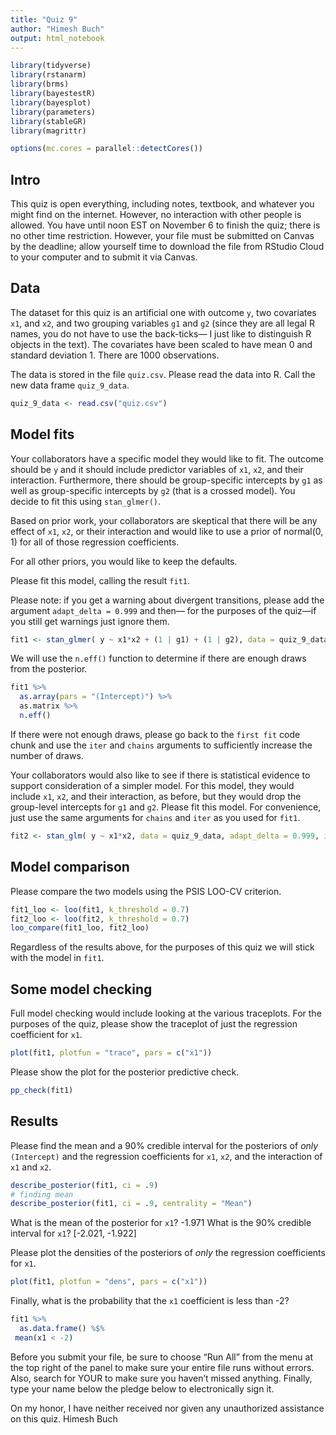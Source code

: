 ```yaml
---
title: "Quiz 9"
author: "Himesh Buch"
output: html_notebook
---
```



```r
library(tidyverse)
library(rstanarm)
library(brms)
library(bayestestR)
library(bayesplot)
library(parameters)
library(stableGR)
library(magrittr)

options(mc.cores = parallel::detectCores())
```

## Intro

This quiz is open everything, including notes, textbook, and whatever you might find on the internet. However, no interaction with other people is allowed. You have until noon EST on November 6 to finish the quiz; there is no other time restriction. However, your file must be submitted on Canvas by the deadline; allow yourself time to download the file from RStudio Cloud to your computer and to submit it via Canvas.

## Data

The dataset for this quiz is an artificial one with outcome `y`, 
two covariates `x1`, and `x2`, and two grouping variables `g1` and `g2` 
(since they are all legal R names, you do not have to use the back-ticks---
I just like to distinguish R objects in the text). 
The covariates have been scaled to have mean 0 and standard deviation 1. 
There are 1000 observations.

The data is stored in the file `quiz.csv`. 
Please read the data into R. 
Call the new data frame `quiz_9_data`.

```r
quiz_9_data <- read.csv("quiz.csv")
```

## Model fits

Your collaborators have a specific model they would like to fit. 
The outcome should be `y` and it should include predictor variables of 
`x1`, `x2`, and their interaction. Furthermore, there should be group-specific 
intercepts by `g1` as well as group-specific intercepts by `g2` 
(that is a crossed model). You decide  to fit this using `stan_glmer()`. 

Based on prior work, your collaborators are skeptical that there will be any 
effect of `x1`, `x2`, or their interaction and would like to use a prior of 
normal(0, 1) for all of those regression coefficients.

For all other priors, you would like to keep the defaults.

Please fit this model, calling the result `fit1`.

Please note: if you get a warning about divergent transitions, 
please add the argument `adapt_delta = 0.999` and then---
for the purposes of the quiz---if you still get warnings just ignore them.

```r
fit1 <- stan_glmer( y ~ x1*x2 + (1 | g1) + (1 | g2), data = quiz_9_data, adapt_delta = 0.999, iter = 5000, chains = 8 )
```

We will use the `n.eff()` function to determine if there are enough draws from the posterior.

```r
fit1 %>% 
  as.array(pars = "(Intercept)") %>% 
  as.matrix %>% 
  n.eff()
```

If there were not enough draws, please go back to the `first fit` code chunk and
use the `iter` and `chains` arguments to sufficiently increase the number of draws.

Your collaborators would also like to see if there is statistical evidence to 
support consideration of a simpler model. For this model, they would include 
`x1`, `x2`, and their interaction, as before, but they would drop the 
group-level intercepts for `g1` and `g2`. Please fit this model. 
For convenience, just use the same arguments for `chains` and `iter` as you used for `fit1`.

```r
fit2 <- stan_glm( y ~ x1*x2, data = quiz_9_data, adapt_delta = 0.999, iter = 5000, chains = 8 )

```

## Model comparison

Please compare the two models using the PSIS LOO-CV criterion.


```r
fit1_loo <- loo(fit1, k_threshold = 0.7)
fit2_loo <- loo(fit2, k_threshold = 0.7)
loo_compare(fit1_loo, fit2_loo)
```

Regardless of the results above, for the purposes of this quiz we will stick with the model in `fit1`.


## Some model checking

Full model checking would include looking at the various traceplots. 
For the purposes of the quiz, please show the traceplot of just the regression coefficient for `x1`.

```r
plot(fit1, plotfun = "trace", pars = c("x1"))
```

Please show the plot for the posterior predictive check.

```r
pp_check(fit1)
```

## Results

Please find the mean and a 90% credible interval for the posteriors of *only* 
`(Intercept)` and the regression coefficients for  `x1`, `x2`, and the interaction of `x1` and `x2`.

```r
describe_posterior(fit1, ci = .9)
# finding mean
describe_posterior(fit1, ci = .9, centrality = "Mean")
```

What is the mean of the posterior for `x1`?  -1.971 
What is the 90% credible interval for `x1`? [-2.021, -1.922]


Please plot the densities of the posteriors of *only* the regression coefficients for  `x1`.

```r
plot(fit1, plotfun = "dens", pars = c("x1"))
```

Finally, what is the probability that the `x1` coefficient is less than -2?

```r
fit1 %>% 
  as.data.frame() %$%
 mean(x1 < -2)
```

Before you submit your file, be sure to choose "Run All" from the menu at the top right of the panel to make sure your entire file runs without errors. 
Also, search for YOUR to make sure you haven't missed anything.
Finally, type your name below the pledge below to electronically sign it.

On my honor, I have neither received nor given any unauthorized assistance on this quiz.
Himesh Buch